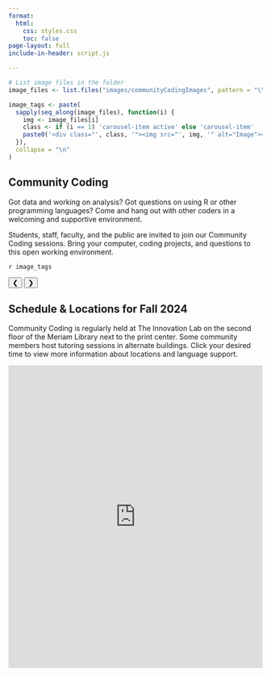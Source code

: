 ```yaml
---
format: 
  html:
    css: styles.css
    toc: false
page-layout: full
include-in-header: script.js

---
```

``` r
# List image files in the folder
image_files <- list.files("images/communityCodingImages", pattern = "\\.(jpg|jpeg|png|gif)$", ignore.case = TRUE, full.names = TRUE)

image_tags <- paste(
  sapply(seq_along(image_files), function(i) {
    img <- image_files[i]
    class <- if (i == 1) 'carousel-item active' else 'carousel-item'
    paste0('<div class="', class, '"><img src="', img, '" alt="Image"></div>')
  }),
  collapse = "\n"
)
```

:::: {.layout-container}

::: {.welcome-section}

# Community Coding

Got data and working on analysis? Got questions on using R or other programming languages? Come and hang out with other coders in a welcoming and supportive environment.

Students, staff, faculty, and the public are invited to join our Community Coding sessions. Bring your computer, coding projects, and questions to this open working environment.

:::

:::{.carousel}
::: {.carousel-inner}
`r image_tags`
:::

<!-- Carousel Controls -->
<button class="carousel-control prev" onclick="prevSlide()">&#10094;</button>
<button class="carousel-control next" onclick="nextSlide()">&#10095;</button>
:::

::::

:::{.text-section}
## Schedule & Locations for Fall 2024

Community Coding is regularly held at The Innovation Lab on the second floor of the Meriam Library next to the print center. Some community members host tutoring sessions in alternate buildings. Click your desired time to view more information about locations and language support.
:::

<!-- Outlook calendar embed -->
:::{.calendar}
<!-- If you ever need to change where the calendar source is, simply get the embedded link and paste it after 'src=' -->
<iframe src="https://outlook.office365.com/calendar/published/39dd299543804eed90cf06869866fc76@csuchico.edu/311a6bd5e6c04edabb14d218c48a5a7f12565647235556191009/calendar.html" style="border: 0" width="100%" height="600" frameborder="0" scrolling="no"></iframe>
:::